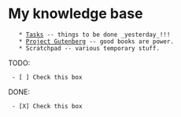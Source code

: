 = My knowledge base =
    * [[Tasks]] -- things to be done _yesterday_!!!
    * [[Project Gutenberg]] -- good books are power.
    * Scratchpad -- various temporary stuff.

TODO:
  - [ ] Check this box
DONE:
  - [X] Check this box
